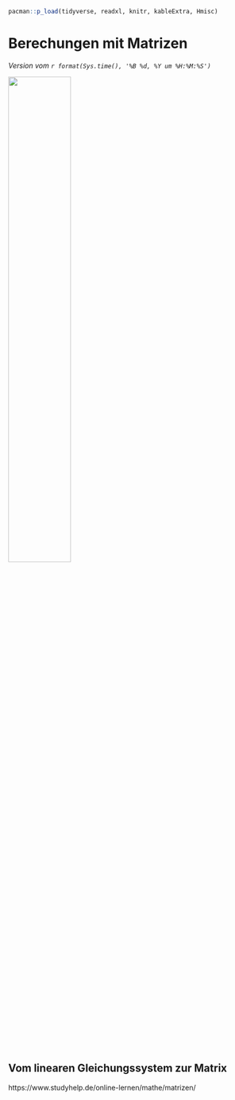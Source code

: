 ```r
pacman::p_load(tidyverse, readxl, knitr, kableExtra, Hmisc)
```

# Berechungen mit Matrizen {#sec-mat}

*Version vom `r format(Sys.time(), '%B %d, %Y um %H:%M:%S')`*

![](images/caution.png){fig-align="center" width="50%"}

## Vom linearen Gleichungssystem zur Matrix

https://www.studyhelp.de/online-lernen/mathe/matrizen/

